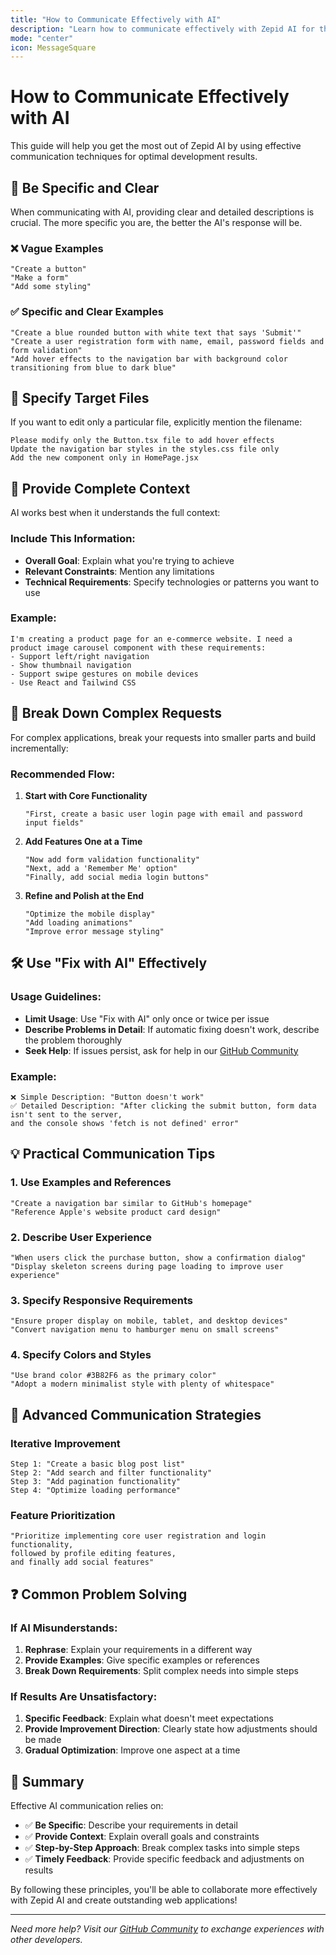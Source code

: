 ```yaml
---
title: "How to Communicate Effectively with AI"
description: "Learn how to communicate effectively with Zepid AI for the best development experience"
mode: "center"
icon: MessageSquare
---
```


# How to Communicate Effectively with AI

This guide will help you get the most out of Zepid AI by using effective communication techniques for optimal development results.

## 🎯 Be Specific and Clear

When communicating with AI, providing clear and detailed descriptions is crucial. The more specific you are, the better the AI's response will be.

### ❌ Vague Examples
```
"Create a button"
"Make a form"
"Add some styling"
```

### ✅ Specific and Clear Examples
```
"Create a blue rounded button with white text that says 'Submit'"
"Create a user registration form with name, email, password fields and form validation"
"Add hover effects to the navigation bar with background color transitioning from blue to dark blue"
```

## 📁 Specify Target Files

If you want to edit only a particular file, explicitly mention the filename:

```
Please modify only the Button.tsx file to add hover effects
Update the navigation bar styles in the styles.css file only
Add the new component only in HomePage.jsx
```

## 🧠 Provide Complete Context

AI works best when it understands the full context:

### Include This Information:
- **Overall Goal**: Explain what you're trying to achieve
- **Relevant Constraints**: Mention any limitations
- **Technical Requirements**: Specify technologies or patterns you want to use

### Example:
```
I'm creating a product page for an e-commerce website. I need a product image carousel component with these requirements:
- Support left/right navigation
- Show thumbnail navigation
- Support swipe gestures on mobile devices
- Use React and Tailwind CSS
```

## 🔧 Break Down Complex Requests

For complex applications, break your requests into smaller parts and build incrementally:

### Recommended Flow:
1. **Start with Core Functionality**
   ```
   "First, create a basic user login page with email and password input fields"
   ```

2. **Add Features One at a Time**
   ```
   "Now add form validation functionality"
   "Next, add a 'Remember Me' option"
   "Finally, add social media login buttons"
   ```

3. **Refine and Polish at the End**
   ```
   "Optimize the mobile display"
   "Add loading animations"
   "Improve error message styling"
   ```

## 🛠️ Use "Fix with AI" Effectively

### Usage Guidelines:
- **Limit Usage**: Use "Fix with AI" only once or twice per issue
- **Describe Problems in Detail**: If automatic fixing doesn't work, describe the problem thoroughly
- **Seek Help**: If issues persist, ask for help in our [GitHub Community](https://github.com/nextify-limited/libra/discussions)

### Example:
```
❌ Simple Description: "Button doesn't work"
✅ Detailed Description: "After clicking the submit button, form data isn't sent to the server, 
and the console shows 'fetch is not defined' error"
```

## 💡 Practical Communication Tips

### 1. Use Examples and References
```
"Create a navigation bar similar to GitHub's homepage"
"Reference Apple's website product card design"
```

### 2. Describe User Experience
```
"When users click the purchase button, show a confirmation dialog"
"Display skeleton screens during page loading to improve user experience"
```

### 3. Specify Responsive Requirements
```
"Ensure proper display on mobile, tablet, and desktop devices"
"Convert navigation menu to hamburger menu on small screens"
```

### 4. Specify Colors and Styles
```
"Use brand color #3B82F6 as the primary color"
"Adopt a modern minimalist style with plenty of whitespace"
```

## 🚀 Advanced Communication Strategies

### Iterative Improvement
```
Step 1: "Create a basic blog post list"
Step 2: "Add search and filter functionality"
Step 3: "Add pagination functionality"
Step 4: "Optimize loading performance"
```

### Feature Prioritization
```
"Prioritize implementing core user registration and login functionality,
followed by profile editing features,
and finally add social features"
```

## ❓ Common Problem Solving

### If AI Misunderstands:
1. **Rephrase**: Explain your requirements in a different way
2. **Provide Examples**: Give specific examples or references
3. **Break Down Requirements**: Split complex needs into simple steps

### If Results Are Unsatisfactory:
1. **Specific Feedback**: Explain what doesn't meet expectations
2. **Provide Improvement Direction**: Clearly state how adjustments should be made
3. **Gradual Optimization**: Improve one aspect at a time

## 🎉 Summary

Effective AI communication relies on:
- ✅ **Be Specific**: Describe your requirements in detail
- ✅ **Provide Context**: Explain overall goals and constraints
- ✅ **Step-by-Step Approach**: Break complex tasks into simple steps
- ✅ **Timely Feedback**: Provide specific feedback and adjustments on results

By following these principles, you'll be able to collaborate more effectively with Zepid AI and create outstanding web applications!

---

*Need more help? Visit our [GitHub Community](https://github.com/nextify-limited/libra/discussions) to exchange experiences with other developers.*
